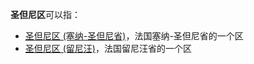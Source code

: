 '''圣但尼区'''可以指：

*[[圣但尼区_(塞纳-圣但尼省)|圣但尼区 (塞纳-圣但尼省)]]，法国塞纳-圣但尼省的一个区
*[[圣但尼区_(留尼汪)|圣但尼区 (留尼汪)]]，法国留尼汪省的一个区

{{Disambig|Cat=四字消歧义}}